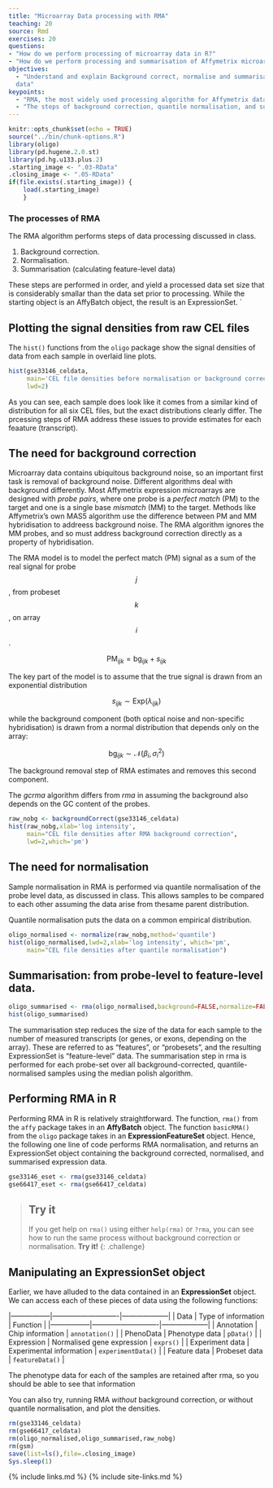 ```yaml
---
title: "Microarray Data processing with RMA"
teaching: 20
source: Rmd
exercises: 20
questions: 
- "How do we perform processing of microarray data in R?"
- "How do we perform processing and summarisation of Affymetrix microarray data in R?"
objectives:
  - "Understand and explain Background correct, normalise and summarisation steps for microarray
  data" 
keypoints:
  - "RMA, the most widely used processing algorithm for Affymetrix data, is implemented in R using the `rma()` function in the `oligo` or `affy` packages, depending on how the data was imported."
  - "The steps of background correction, quantile normalisation, and summarisation are performed in order to obtain feature-level data"  
---
```



```r
knitr::opts_chunk$set(echo = TRUE)
source("../bin/chunk-options.R")
library(oligo)
library(pd.hugene.2.0.st)
library(pd.hg.u133.plus.2)
.starting_image <- ".03-RData"
.closing_image <- ".05-RData"
if(file.exists(.starting_image)) {
    load(.starting_image)
    }

```

### The processes of RMA

The RMA algorithm performs steps of data processing discussed in class.

1. Background correction.
2. Normalisation.
3. Summarisation (calculating feature-level data)

These steps are performed in order, and yield a processed data set size that is
considerably smallar than the data set prior to processing. While the starting object is an AffyBatch object, the result is an ExpressionSet.
`

## Plotting the signal densities from raw CEL files

The `hist()` functions from the `oligo` package show the signal densities of data from each sample in overlaid line plots. 

```r
hist(gse33146_celdata,
     main='CEL file densities before normalisation or background correction',
     lwd=2)
```

As you can see, each sample does look like it comes from a similar kind of distribution for all six CEL files, but the exact distributions clearly differ. The prcessing steps of RMA address these issues to provide estimates for each feaature (transcript).

## The need for background correction

Microarray data contains ubiquitous background noise, so an
important first task is removal of background noise. Different
algorithms deal with background differently. Most Affymetrix expression microarrays are
designed with *probe pairs*, where one probe is a *perfect match* (PM) to the target and
one is a single base *mismatch* (MM) to the target. Methods like Affymetrix's own MAS5
algorithm use the difference between PM and MM hybridisation to addreess background noise.
The RMA algorithm ignores the MM probes, and so must address background correction
directly as a property of hybridisation. 

The RMA model is to model the perfect match (PM) signal as a sum of the real signal for probe $$j$$, from probeset $$k$$, on array $$i$$.

$$
\text{PM}_{ijk} = \text{bg}_{ijk} + s_{ijk}
$$

The key part of the model is to assume that the true signal  is drawn from an exponential distribution

$$s_{ijk} \sim \text{Exp}(\lambda_{ijk})$$

while the background component (both optical noise and non-specific hybridisation) is drawn from a normal distribution that depends only on the array:

$$\text{bg}_{ijk} \sim \mathcal{N}(\beta_i,\sigma^2_i)$$

The background removal step of RMA estimates and removes this second component. 

The *gcrma* algorithm differs from *rma* in assuming the background also depends on the GC content of the probes.

```r
raw_nobg <- backgroundCorrect(gse33146_celdata)
hist(raw_nobg,xlab='log intensity',
     main="CEL file densities after RMA background correction",
     lwd=2,which='pm')
```

## The need for normalisation

Sample normalisation in RMA is performed via quantile normalisation of the probe level data, as discussed in class. This allows samples to be compared to each other assuming the data arise from thesame parent distribution.

 Quantile normalisation puts the data on a common empirical distribution.

```r
oligo_normalised <- normalize(raw_nobg,method='quantile')
hist(oligo_normalised,lwd=2,xlab='log intensity', which='pm',
     main="CEL file densities after quantile normalisation")
```

## Summarisation: from probe-level to feature-level data. 

```r
oligo_summarised <- rma(oligo_normalised,background=FALSE,normalize=FALSE)
hist(oligo_summarised)
```


The summarisation step reduces the size of the data for each sample to the number of
measured transcripts (or genes, or exons, depending on the array). These are referred to as "features", or "probesets", and the resulting ExpressionSet is "feature-level" data.
The summarisation step in rma is performed for each probe-set over all background-corrected, quantile-normalised samples using the median polish algorithm.

## Performing RMA in R

Performing RMA  in R is relatively straightforward.  The function, `rma()` from the `affy` package takes in an **AffyBatch** object. The function `basicRMA()` from the `oligo` package takes in an **ExpressionFeatureSet** object.  Hence, the following one line of
code performs RMA normalisation, and returns an ExpressionSet object containing the
background corrected, normalised, and summarised expression data. 


```r
gse33146_eset <- rma(gse33146_celdata)
gse66417_eset <- rma(gse66417_celdata)
```

> ## Try it
> If you get help on `rma()` using either `help(rma)` or `?rma`, you can see how to run
> the same process without background correction or normalisation. **Try it!**
{: .challenge}

## Manipulating an ExpressionSet object

Earlier, we have alluded to the data contained in an **ExpressionSet** object. We can
access each of these pieces of data using the following functions:

|-----------------|----------------------------|--------------------|
| Data            | Type of information        | Function           |
|-----------------|----------------------------|--------------------|
| Annotation      | Chip information           | `annotation()`     |
| PhenoData       | Phenotype data             | `pData()`          |
| Expression      | Normalised gene expression | `exprs()`          |
| Experiment data | Experimental information   | `experimentData()` |
| Feature data    | Probeset data              | `featureData()`    |

The phenotype data for each of the samples are retained after rma, so you should be able to see that information 


You can also try, running RMA *without* background correction, or without quantile normalisation, and plot the densities.

```r
rm(gse33146_celdata)
rm(gse66417_celdata)
rm(oligo_normalised,oligo_summarised,raw_nobg)
rm(gsm)
save(list=ls(),file=.closing_image)
Sys.sleep(1)
```

{% include links.md %}
{% include site-links.md %}
